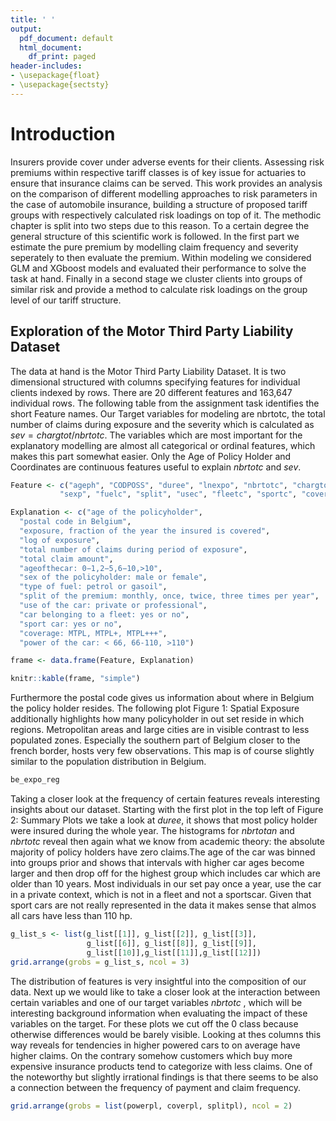 ```yaml
---
title: ' '
output:
  pdf_document: default
  html_document:
    df_print: paged
header-includes:
- \usepackage{float}
- \usepackage{sectsty}
---
```




# Introduction

Insurers provide cover under adverse events for their clients. Assessing risk premiums within respective tariff classes is of key issue for actuaries to ensure that insurance claims can be served. \citep{antonio_iabe_nodate,robben_assessing_2022} This work provides an analysis on the comparison of different modelling approaches to risk parameters in the case of automobile insurance, building a structure of proposed tariff groups with respectively calculated risk loadings on top of it. The methodic chapter is split into two steps due to this reason. To a certain degree the general structure of this scientific work is followed. \citep{antonio_iabe_nodate,robben_assessing_2022} In the first part we estimate the pure premium by modelling claim frequency and severity seperately to then evaluate the premium. Within  modeling we considered GLM and XGboost models and evaluated their performance to solve the task at hand. Finally in a second stage we cluster clients into groups of similar risk and  provide a method to calculate risk loadings on the group level of our tariff structure. 


## Exploration of the Motor Third Party Liability Dataset

The data at hand is the Motor Third Party Liability Dataset. It is two dimensional structured with columns specifying features for individual clients indexed by rows. There are 20 different features and 163,647 individual rows. The following table from the assignment task identifies the short Feature names. Our Target variables for modeling are nbrtotc, the total number of claims during exposure and the severity which is calculated as $sev = chargtot / nbrtotc$. The variables which are most important for the explanatory modelling are almost all categorical or ordinal features, which makes this part somewhat easier. Only the Age of Policy Holder and Coordinates are continuous features useful to explain $nbrtotc$ and $sev$. 

\newpage


```r
Feature <- c("ageph", "CODPOSS", "duree", "lnexpo", "nbrtotc", "chargtot", "agecar", 
           "sexp", "fuelc", "split", "usec", "fleetc", "sportc", "coverp", "powerc")

Explanation <- c("age of the policyholder", 
  "postal code in Belgium", 
  "exposure, fraction of the year the insured is covered",
  "log of exposure", 
  "total number of claims during period of exposure",
  "total claim amount",
  "ageofthecar: 0−1,2−5,6−10,>10", 
  "sex of the policyholder: male or female",
  "type of fuel: petrol or gasoil",
  "split of the premium: monthly, once, twice, three times per year",
  "use of the car: private or professional",
  "car belonging to a fleet: yes or no", 
  "sport car: yes or no",
  "coverage: MTPL, MTPL+, MTPL+++",
  "power of the car: < 66, 66-110, >110")

frame <- data.frame(Feature, Explanation)

knitr::kable(frame, "simple")

```


Furthermore the postal code gives us information about where in Belgium the policy holder resides. The following plot Figure 1: Spatial Exposure additionally highlights how many policyholder in out set reside in which regions. Metropolitan areas and large cities are in visible contrast to less populated zones. Especially the southern part of Belgium closer to the french border, hosts very few observations. This map is of course slightly similar to the population distribution in Belgium.  

\newpage
  
  
```r
be_expo_reg

```


Taking a closer look at the frequency of certain features reveals interesting insights about our dataset. Starting with the first plot in the top left of Figure 2: Summary Plots we take a look at $duree$, it shows that most policy holder were insured during the whole year. The histograms for $nbrtotan$ and $nbrtotc$ reveal then again what we know from academic theory: the absolute majority of policy holders have zero claims.The age of the car was binned into groups prior and shows that intervals with higher car ages become larger and then drop off for the highest group which includes car which are older than 10 years. Most individuals in our set pay once a year, use the car in a private context, which is not in a fleet and not a sportscar. Given that sport cars are not really represented in the data it makes sense that almos all cars have less than 110 hp. 


```r
g_list_s <- list(g_list[[1]], g_list[[2]], g_list[[3]], 
                 g_list[[6]], g_list[[8]], g_list[[9]], 
                 g_list[[10]],g_list[[11]],g_list[[12]])
grid.arrange(grobs = g_list_s, ncol = 3)
```

\newpage

The distribution of features is very insightful into the composition of our data. Next up we would like to take a closer look at the interaction between certain variables and one of our target variables $nbrtotc$ , which will be interesting background information when evaluating the impact of these variables on the target. For these plots we cut off the 0 class because otherwise differences would be barely visible. Looking at thes columns this way reveals for tendencies in higher powered cars to on average have higher claims. On the contrary somehow customers which buy more expensive insurance products tend to categorize with less claims. One of the noteworthy but  slightly irrational findings is that there seems to be also a connection between the frequency of payment and claim frequency. 

```r

grid.arrange(grobs = list(powerpl, coverpl, splitpl), ncol = 2)
```





 
